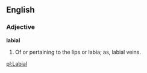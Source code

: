 ==English==

===Adjective===

'''labial'''

#Of or pertaining to the lips or labia; as, labial veins.

[[pl:Labial]]